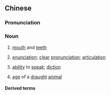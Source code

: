==Chinese==
{{zh-forms|s=口齿}}

===Pronunciation===
{{zh-pron
|m=kǒuchǐ
|c=hau2 ci2
|cat=n
}}

===Noun===
{{zh-noun}}

# {{lb|zh|literally}} [[mouth]] and [[teeth]]
# {{lb|zh|figuratively}} [[enunciation]]; [[clear]] [[pronunciation]]; [[articulation]]
# {{lb|zh|figuratively}} [[ability]] to [[speak]]; [[diction]]
# {{lb|zh|figuratively}} [[age]] of a [[draught]] [[animal]]

====Derived terms====
{{zh-der|口齒伶俐|口齒便給|發脫口齒|鬥口齒}}